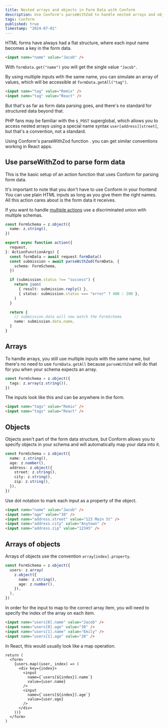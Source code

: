 ```yaml
---
title: Nested arrays and objects in Form Data with Conform
description: Use Conform's parseWithZod to handle nested arrays and objects in form data. Repeat the same input name for arrays. Use dot notation for objects. Use `array[index].property` for arrays of objects.
tags: Conform
published: true
timestamp: "2024-07-01"
---
```


HTML forms have always had a flat structure, where each input name becomes a key in the form data.

```html
<input name="name" value="Jacob" />
```

With `formData.get("name")` you will get the single value `"Jacob"`.

By using multiple inputs with the same name, you can simulate an array of values, which will be accessible at `formData.getAll("tag")`.

```html
<input name="tag" value="Remix" />
<input name="tag" value="React" />
```

But that's as far as form data parsing goes, and there's no standard for structured data beyond that.

PHP fans may be familiar with the `$_POST` superglobal, which allows you to access nested arrays using a special name syntax `user[address][street]`, but that's a convention, not a standard.

Using Conform's parseWithZod function<SideNote> .</SideNote> you can get similar conventions working in React apps.

## Use parseWithZod to parse form data

This is the basic setup of an action function that uses Conform for parsing form data.

It's important to note that you don't have to use Conform in your frontend You can use plain HTML inputs as long as you give them the right names. All this action cares about is the form data it receives.

If you want to handle [multiple actions](/blog/remix-multiple-actions) use a discriminated union with multiple schemas.

```ts
const FormSchema = z.object({
  name: z.string(),
})

export async function action({
  request,
}: ActionFunctionArgs) {
  const formData = await request.formData()
  const submission = await parseWithZod(formData, {
    schema: FormSchema,
  })

  if (submission.status !== "success") {
    return json(
      { result: submission.reply() },
      { status: submission.status === "error" ? 400 : 200 },
    )
  }

  return {
    // submission.data will now match the FormSchema
    name: submission.data.name,
  }
}
```

## Arrays

To handle arrays, you still use multiple inputs with the same name, but there's no need to use `formData.getAll` because `parseWithZod` will do that for you when your schema expects an array.

```ts
const FormSchema = z.object({
  tags: z.array(z.string()),
})
```

The inputs look like this and can be anywhere in the form.

```html
<input name="tags" value="Remix" />
<input name="tags" value="React" />
```

## Objects

Objects aren't part of the form data structure, but Conform allows you to specify objects in your schema and will automatically map your data into it.

```ts
const FormSchema = z.object({
  name: z.string(),
  age: z.number(),
  address: z.object({
    street: z.string(),
    city: z.string(),
    zip: z.string(),
  }),
})
```

Use dot notation to mark each input as a property of the object.

```html
<input name="name" value="Jacob" />
<input name="age" value="30" />
<input name="address.street" value="123 Main St" />
<input name="address.city" value="Anytown" />
<input name="address.zip" value="12345" />
```

## Arrays of objects

Arrays of objects use the convention `array[index].property`.

```ts
const FormSchema = z.object({
  users: z.array(
    z.object({
      name: z.string(),
      age: z.number(),
    }),
  ),
})
```

In order for the input to map to the correct array item, you will need to specify the index of the array on each item.

```html
<input name="users[0].name" value="Jacob" />
<input name="users[0].age" value="30" />
<input name="users[1].name" value="Emily" />
<input name="users[1].age" value="28" />
```

In React, this would usually look like a map operation.

```tsx
return (
  <form>
    {users.map((user, index) => (
      <div key={index}>
        <input
          name={`users[${index}].name`}
          value={user.name}
        />
        <input
          name={`users[${index}].age`}
          value={user.age}
        />
      </div>
    ))}
  </form>
)
```

